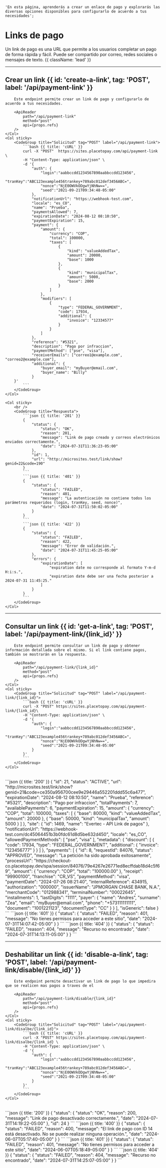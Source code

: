     'En esta página, aprenderás a crear un enlace de pago y explorarás las diversas opciones disponibles para configurarlo de acuerdo a tus necesidades';



# Links de pago

Un link de pago es una URL que permite a los usuarios completar un pago de forma rápida y fácil. Puede ser compartido por correo, redes sociales o mensajes de texto. {{ className: 'lead' }}

---

## Crear un link {{ id: 'create-a-link', tag: 'POST', label: '/api/payment-link' }}


<Row>
    <Col>

        Este endpoint permite crear un link de pago y configurarlo de acuerdo a tus necesidades.

        <ApiReader
            path="/api/payment-link"
            method="post"
            api={props.refs}
        />
    </Col>
    <Col sticky>
        <CodeGroup title="Solicitud" tag="POST" label="/api/payment-link">
            ```bash {{ title: 'cURL' }}
            curl -X "POST"	https://sites.placetopay.com/api/payment-link \
            -H "Content-Type: application/json" \
            -d '{
                "auth": {
                    "login":"aabbccdd1234567890aabbccdd123456",
                    "tranKey":"ABC123example456trankey+789abc012def3456ABC=",
                    "nonce":"NjE0OWVkODgwYjNhNw==",
                    "seed":"2021-09-21T09:34:48-05:00"
                },
                "notificationUrl": "https://webhook-test.com",
                "locale": "es_CO",
                "name": "Prueba",
                "paymentsAllowed": 7,
                "expirationDate": "2024-08-12 08:10:50",
                "paymentExpiration": 15,
                "payment": {
                    "amount": {
                        "currency": "COP",
                        "total": 100000,
                        "taxes": [
                            {
                                "kind": "valueAddedTax",
                                "amount": 20000,
                                "base": 1000
                            },
                            {
                                "kind": "municipalTax",
                                "amount": 5000,
                                "base": 2000
                            }
                        ]
                    },
                    "modifiers": [
                        {
                            "type": "FEDERAL_GOVERNMENT",
                            "code": 17934,
                            "additional": {
                                "invoice": "12334577"
                            }
                        }
                    ]
                },
                "reference": "#5321",
                "description": "Pago por infraccion",
                "paymentMethod": ["pse", "visa"],
                "receiverEmails": ["correo1@example.com", "correo2@example.com"],
                "additional": {
                    "buyer_email": "myBuyer@email.com",
                    "buyer_name": "Billy"
                }
        }'
            ```
        </CodeGroup>
    </Col>
</Row>

<Row>
    <Col>
        <ApiReader
            path="/api/payment-link"
            method="post"
            type="response"
            api={props.refs}
        />
    </Col>

    <Col sticky>
        <br />
        <CodeGroup title="Respuesta">
            ```json {{ title: '201' }}
            {
                "status": {
                    "status": "OK",
                    "reason": 201,
                    "message": "Link de pago creado y correos electrónicos enviados correctamente.",
                    "date": "2024-07-31T11:36:23-05:00"
                },
                "id": 1,
                "url": "http://microsites.test/link/show?genid=22&code=190"
            }
            ```
            ```json {{ title: '401' }}
            {
                "status": {
                    "status": "FAILED",
                    "reason": 401,
                    "message": "La autenticación no contiene todos los parámetros requeridos (login, tranKey, seed, nonce)",
                    "date": "2024-07-31T11:50:02-05:00"
                }
            }
            ```
            ```json {{ title: '422' }}
            {
                "status": {
                    "status": "FAILED",
                    "reason": 422,
                    "message": "Error de validación.",
                    "date": "2024-07-31T11:45:25-05:00"
                },
                "errors": {
                    "expirationDate": [
                        "expiration date no corresponde al formato Y-m-d H:i:s.",
                        "expiration date debe ser una fecha posterior a 2024-07-31 11:45:25."
                    ]
                }
            }
            ```
        </CodeGroup>
    </Col>
</Row>

---

## Consultar un link {{ id: 'get-a-link', tag: 'POST', label: '/api/payment-link/{link_id}' }}

<Row>
    <Col>

        Este endpoint permite consultar un link de pago y obtener información detallada sobre el mismo. Si el link contiene pagos, también se mostrarán en la respuesta.

        <ApiReader
            path="/api/payment-link/{link_id}"
            method="post"
            api={props.refs}
        />
    </Col>
    <Col sticky>
        <CodeGroup title="Solicitud" tag="POST" label="/api/payment-link/{link_id}">
            ```bash {{ title: 'cURL' }}
            curl -X "POST" https://sites.placetopay.com/api/payment-link/{link_id}\
            -H "Content-Type: application/json" \
            -d '{
                "auth": {
                    "login":"aabbccdd1234567890aabbccdd123456",
                    "tranKey":"ABC123example456trankey+789abc012def3456ABC=",
                    "nonce":"NjE0OWVkODgwYjNhNw==",
                    "seed":"2021-09-21T09:34:48-05:00"
                }
            }'
            ```
        </CodeGroup>
    </Col>
</Row>

<Row>
    <Col>
        <ApiReader
            path="/api/payment-link/{link_id}"
            method="post"
            type="response"
            api={props.refs}
        />
    </Col>
    <Col sticky>
        <br />
        <CodeGroup title="Respuesta">
            ```json {{ title: '200' }}
            {
                "id": 21,
                "status": "ACTIVE",
                "url": "http://microsites.test/link/show?genid=21&code=ce350a956700cee9e29446a552201ddd55c6a477",
                "expirationDate": "2024-08-12 08:10:50",
                "name": "Prueba",
                "reference": "#5321",
                "description": "Pago por infraccion",
                "totalPayments": 7,
                "availablePayments": 6,
                "paymentExpiration": 15,
                "amount": {
                  "currency": "COP",
                  "total": 100000,
                  "taxes": [
                    {
                      "base": 80000,
                      "kind": "valueAddedTax",
                      "amount": 20000
                    },
                    {
                      "base": 50000,
                      "kind": "municipalTax",
                      "amount": 5000
                    }
                  ]
                },
                "site": {
                    "id": 1469,
                    "name": "Evertec - API Link de pagos"
                },
                "notificationUrl": "https://webhook-test.com/dc45064451b3b0fdc61d8d5be632d450",
                "locale": "es_CO",
                "allowedPaymentMethods": [
                    "pse",
                    "visa"
                ],
                "metadata": {
                  "discount": [
                    {
                      "code": 17934,
                      "type": "FEDERAL_GOVERNMENT",
                      "additional": {
                        "invoice": "123456777"
                      }
                    }
                  ]
                },
                "payments": [
                  {
                    "id": 8,
                    "requestId": 84076,
                    "status": "APPROVED",
                    "message": "La petición ha sido aprobada exitosamente",
                    "processUrl": "https://checkout-co.placetopay.dev/spa/session/84076/79e4267e26771ed8ecffdab18d4c5f69",
                    "amount": {
                      "currency": "COP",
                      "total": "100000.00"
                    },
                    "receipt": "99900100",
                    "franchise": "CR_VS",
                    "paymentMethod": "visa",
                    "paymentDate": "2024-07-26 08:21:40",
                    "internalReference": 434915,
                    "authorization": "000000",
                    "issuerName": "JPMORGAN CHASE BANK, N.A.",
                    "merchantCode": "012988341",
                    "terminalNumber": "00022645",
                    "installments": 1,
                    "lastDigits": "1111",
                    "payer": {
                      "name": "Andres",
                      "surname": "Zea",
                      "email": "myBuyer@email.com",
                      "phone": "+573111111111",
                      "document": "1001221123",
                      "documentType": "CC"
                    }
                  }
                ],
                "isGeneric": false
            }
            ```
            ```json {{ title: '401' }}
            {
                "status": {
                    "status": "FAILED",
                    "reason": 401,
                    "message": "No tienes permisos para acceder a este sitio",
                    "date": "2024-07-31T14:07:42-05:00"
                }
            }
            ```
            ```json {{ title: '404' }}
            {
                "status": {
                    "status": "FAILED",
                    "reason": 404,
                    "message": "Recurso no encontrado",
                    "date": "2024-07-31T14:13:11-05:00"
                }
            }
            ```
        </CodeGroup>
    </Col>
</Row>

---

## Deshabilitar un link {{ id: 'disable-a-link', tag: 'POST', label: '/api/payment-link/disable/{link_id}' }}

<Row>
    <Col>

        Este endpoint permite desactivar un link de pago lo que impedira que se realicen mas pagos a traves de el

        <ApiReader
            path="/api/payment-link/disable/{link_id}"
            method="post"
            api={props.refs}
        />
    </Col>
    <Col sticky>
        <CodeGroup title="Solicitud" tag="POST" label="/api/payment-link/disalbe/{link_id}">
            ```bash {{ title: 'cURL' }}
            curl -X "POST" https://sites.placetopay.com/api/payment-link/disalbe/{link_id} \
            -H "Content-Type: application/json" \
            -d '{
                "auth": {
                    "login":"aabbccdd1234567890aabbccdd123456",
                    "tranKey":"ABC123example456trankey+789abc012def3456ABC=",
                    "nonce":"NjE0OWVkODgwYjNhNw==",
                    "seed":"2021-09-21T09:34:48-05:00"
                }
            }'
            ```
        </CodeGroup>
    </Col>
</Row>

<Row>
    <Col>
        <ApiReader
            path="/api/payment-link/disable/{link_id}"
            method="post"
            type="response"
            api={props.refs}
        />
    </Col>
    <Col sticky>
        <br />
        <CodeGroup title="Respuesta">
            ```json {{ title: '200' }}
            {
                "status": {
                    "status": "OK",
                    "reason": 200,
                    "message": "Link de pago desactivado correctamente.",
                    "date": "2024-07-31T14:19:22-05:00"
                },
                "id": 24
            }
            ```
            ```json {{ title: '400' }}
            {
                "status": {
                    "status": "FAILED",
                    "reason": 400,
                    "message": "El link de pago con ID 14 está desactivado. No se puede realizar ninguna operación.",
                    "date": "2024-06-07T05:17:40-05:00"
                }
            }
            ```
            ```json {{ title: '401' }}
            {
                "status": {
                    "status": "FAILED",
                    "reason": 401,
                    "message": "No tienes permisos para acceder a este sitio",
                    "date": "2024-06-07T05:18:49-05:00"
                }
            }
            ```
            ```json {{ title: '404' }}
            {
                "status": {
                    "status": "FAILED",
                    "reason": 404,
                    "message": "Recurso no encontrado",
                    "date": "2024-07-31T14:25:07-05:00"
                }
            }
            ```
        </CodeGroup>
    </Col>
</Row>
